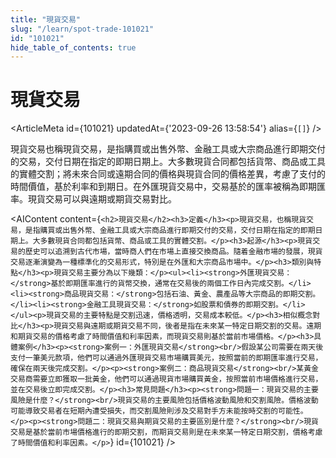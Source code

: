 ```yaml
---
title: "現貨交易"
slug: "/learn/spot-trade-101021"
id: "101021"
hide_table_of_contents: true
---
```



# 現貨交易

<ArticleMeta id={101021} updatedAt={'2023-09-26 13:58:54'} alias={`[]`} />
<div className='border-solid border-b border-t-0 my-4 border-[var(--ifm-color-gray-300)]' />

現貨交易也稱現貨交易，是指購買或出售外幣、金融工具或大宗商品進行即期交付的交易，交付日期在指定的即期日期上。大多數現貨合同都包括貨幣、商品或工具的實體交割；將未來合同或遠期合同的價格與現貨合同的價格差異，考慮了支付的時間價值，基於利率和到期日。在外匯現貨交易中，交易基於的匯率被稱為即期匯率。現貨交易可以與遠期或期貨交易對比。

<AIContent content={`<h2>現貨交易</h2><h3>定義</h3><p>現貨交易，也稱現貨交易，是指購買或出售外幣、金融工具或大宗商品進行即期交付的交易，交付日期在指定的即期日期上。大多數現貨合同都包括貨幣、商品或工具的實體交割。</p><h3>起源</h3><p>現貨交易的歷史可以追溯到古代市場，當時商人們在市場上直接交換商品。隨着金融市場的發展，現貨交易逐漸演變為一種標準化的交易形式，特別是在外匯和大宗商品市場中。</p><h3>類別與特點</h3><p>現貨交易主要分為以下幾類：</p><ul><li><strong>外匯現貨交易：</strong>基於即期匯率進行的貨幣交換，通常在交易後的兩個工作日內完成交割。</li><li><strong>商品現貨交易：</strong>包括石油、黃金、農產品等大宗商品的即期交割。</li><li><strong>金融工具現貨交易：</strong>如股票和債券的即期交割。</li></ul><p>現貨交易的主要特點是交割迅速，價格透明，交易成本較低。</p><h3>相似概念對比</h3><p>現貨交易與遠期或期貨交易不同，後者是指在未來某一特定日期交割的交易。遠期和期貨交易的價格考慮了時間價值和利率因素，而現貨交易則基於當前市場價格。</p><h3>具體案例</h3><p><strong>案例一：外匯現貨交易</strong><br/>假設某公司需要在兩天後支付一筆美元款項，他們可以通過外匯現貨交易市場購買美元，按照當前的即期匯率進行交易，確保在兩天後完成交割。</p><p><strong>案例二：商品現貨交易</strong><br/>某黃金交易商需要立即獲取一批黃金，他們可以通過現貨市場購買黃金，按照當前市場價格進行交易，並在交易後立即完成交割。</p><h3>常見問題</h3><p><strong>問題一：現貨交易的主要風險是什麼？</strong><br/>現貨交易的主要風險包括價格波動風險和交割風險。價格波動可能導致交易者在短期內遭受損失，而交割風險則涉及交易對手方未能按時交割的可能性。</p><p><strong>問題二：現貨交易與期貨交易的主要區別是什麼？</strong><br/>現貨交易是基於當前市場價格進行的即期交割，而期貨交易則是在未來某一特定日期交割，價格考慮了時間價值和利率因素。</p>`} id={101021} />
